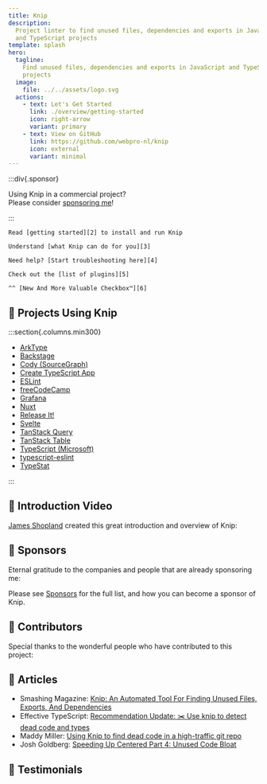 ```yaml
---
title: Knip
description:
  Project linter to find unused files, dependencies and exports in JavaScript
  and TypeScript projects
template: splash
hero:
  tagline:
    Find unused files, dependencies and exports in JavaScript and TypeScript
    projects
  image:
    file: ../../assets/logo.svg
  actions:
    - text: Let's Get Started
      link: ./overview/getting-started
      icon: right-arrow
      variant: primary
    - text: View on GitHub
      link: https://github.com/webpro-nl/knip
      icon: external
      variant: minimal
---
```



:::div{.sponsor}

Using Knip in a commercial project?<br />Please consider [sponsoring me][1]!

:::

<CardGrid stagger>
  <Card title="Getting Started" icon="rocket">

    Read [getting started][2] to install and run Knip

  </Card>

  <Card title="Why Use Knip?" icon="approve-check">

    Understand [what Knip can do for you][3]

  </Card>

  <Card title="Troubleshooting" icon="warning">

    Need help? [Start troubleshooting here][4]

  </Card>

  <Card title="Plugins" icon="list-format">

    Check out the [list of plugins][5]

  </Card>

  <Card title="Works with checker.ts" icon="approve-check">

    ^^ [New And More Valuable Checkbox™️][6]

  </Card>
</CardGrid>

## 🧡 Projects Using Knip

:::section{.columns.min300}

- [ArkType][7]
- [Backstage][8]
- [Cody (SourceGraph)][9]
- [Create TypeScript App][10]
- [ESLint][11]
- [freeCodeCamp][12]
- [Grafana][13]
- [Nuxt][14]
- [Release It!][15]
- [Svelte][16]
- [TanStack Query][17]
- [TanStack Table][18]
- [TypeScript (Microsoft)][19]
- [typescript-eslint][20]
- [TypeStat][21]

:::

## 🧡 Introduction Video

[James Shopland][22] created this great introduction and overview of Knip:

<YouTube id="uhEkgWt-pUM" />

## 🧡 Sponsors

Eternal gratitude to the companies and people that are already sponsoring me:

<Sponsors direction="row" showAll={false} />

Please see [Sponsors][1] for the full list, and how you can become a sponsor of
Knip.

## 🧡 Contributors

Special thanks to the wonderful people who have contributed to this project:

<Contributors />

## 🧡 Articles

- Smashing Magazine: [Knip: An Automated Tool For Finding Unused Files, Exports,
  And Dependencies][23]
- Effective TypeScript: [Recommendation Update: ✂️ Use knip to detect dead code
  and types][24]
- Maddy Miller: [Using Knip to find dead code in a high-traffic git repo][25]
- Josh Goldberg: [Speeding Up Centered Part 4: Unused Code Bloat][26]

## 🧡 Testimonials

<Tweets />

[1]: ./sponsors
[2]: ./overview/getting-started.mdx
[3]: ./explanations/why-use-knip.md
[4]: ./guides/troubleshooting.md
[5]: ./reference/plugins.md
[6]: https://x.com/robpalmer2/status/1805502964435505559
[7]: https://github.com/arktypeio/arktype
[8]: https://github.com/backstage/backstage
[9]: https://github.com/sourcegraph/cody
[10]: https://github.com/JoshuaKGoldberg/create-typescript-app
[11]: https://github.com/eslint/eslint
[12]: https://github.com/freeCodeCamp/freeCodeCamp
[13]: https://github.com/grafana/grafana
[14]: https://github.com/nuxt/nuxt
[15]: https://github.com/release-it/release-it
[16]: https://github.com/sveltejs/svelte
[17]: https://github.com/TanStack/query
[18]: https://github.com/TanStack/table
[19]: https://github.com/microsoft/TypeScript
[20]: https://github.com/typescript-eslint/typescript-eslint
[21]: https://github.com/JoshuaKGoldberg/TypeStat
[22]: https://www.jamesshopland.com
[23]:
  https://www.smashingmagazine.com/2023/08/knip-automated-tool-find-unused-files-exports-dependencies/
[24]: https://effectivetypescript.com/2023/07/29/knip/
[25]: https://madelinemiller.dev/blog/knip-dead-code/
[26]:
  https://www.joshuakgoldberg.com/blog/speeding-up-centered-part-4-unused-code-bloat/
